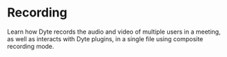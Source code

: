 # Recording

Learn how Dyte records the audio and video of multiple users in a meeting, as well as interacts with Dyte plugins, in a single file using composite recording mode.

<CardSection id="Recording">

  <Card
    title="Recording Overview"
    to="/guides/capabilities/recording/recording-overview"
  />
  <Card
    title="Start Recording a Meeting"
    to="/guides/capabilities/recording/start-recording"
  />
  <Card
    title="Configure Video Settings"
    to="/guides/capabilities/recording/configure-codecs"
  />
  <Card
    title="Add Watermark"
    to="/guides/capabilities/recording/add-watermark"
  />
  <Card
    title="Set Audio Configurations"
    to="/guides/capabilities/recording/configure-audio-codec"
  />
  <Card
    title="Livestream the Recording to an External RTMP Endpoint  "
    to="/guides/capabilities/recording/livestream-recording"
  />
  <Card
    title="Stop Recording a Meeting"
    to="/guides/capabilities/recording/stop-recording"
  />
  <Card
    title="Manage Dyte's Default Recording Upload Settings"
    to="/guides/capabilities/recording/configure-dyte-bucket-config"
  />
  <Card
    title="Monitor Recording Status"
    to="/guides/capabilities/recording/monitor-status"
  />
  <Card
    title="Publish Recorded File to Your Cloud Provider"
    to="/guides/capabilities/recording/custom-cloud-storage"
  />
  <Card
    title="Interactive Recordings with Timed Metadata"
    to="/guides/capabilities/recording/interactive-recording"
  />
  <Card
    title="Create Custom Recording App"
    to="/guides/capabilities/recording/create-record-app-using-sdks"
  />
</CardSection>

<head>
  <title>Recording Guide</title>
</head>
